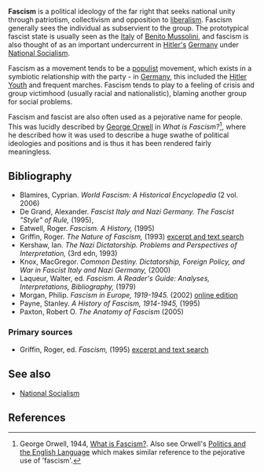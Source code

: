 {{subpages}}

'''Fascism''' is a political ideology of the far right that seeks national unity through patriotism, collectivism and opposition to [[liberalism]]. Fascism generally sees the individual as subservient to the group. The prototypical fascist state is usually seen as the [[Italy]] of [[Benito Mussolini]], and fascism is also thought of as an important undercurrent in [[Adolf Hitler|Hitler's]] [[Germany]] under [[National Socialism]].

Fascism as a movement tends to be a [[populism|populist]] movement, which exists in a symbiotic relationship with the party - in [[Germany]], this included the [[Hitler Youth]] and frequent marches. Fascism tends to play to a feeling of crisis and group victimhood (usually racial and nationalistic), blaming another group for social problems.

Fascism and fascist are also often used as a pejorative name for people. This was lucidly described by [[George Orwell]] in ''What is Fascism?''<ref>George Orwell, 1944, [http://www.orwell.ru/library/articles/As_I_Please/english/efasc What is Fascism?]. Also see Orwell's [http://www.mtholyoke.edu/acad/intrel/orwell46.htm Politics and the English Language] which makes similar reference to the pejorative use of 'fascism'.</ref>, where he described how it was used to describe a huge swathe of political ideologies and positions and is thus it has been rendered fairly meaningless.

==Bibliography==
*  Blamires, Cyprian. ''World Fascism: A Historical Encyclopedia'' (2 vol. 2006)
* De Grand, Alexander. ''Fascist Italy and Nazi Germany. The Fascist "Style" of Rule,'' (1995),
* Eatwell, Roger. ''Fascism. A History,'' (1995)
* Griffin, Roger. ''The Nature of Fascism,'' (1993) [http://www.amazon.com/Nature-Fascism-Roger-Griffin/dp/0415096618/ref=sr_1_24?ie=UTF8&s=books&qid=1208116351&sr=1-24 excerpt and text search]
* Kershaw, Ian. ''The Nazi Dictatorship. Problems and Perspectives of Interpretation,'' (3rd edn, 1993)
* Knox, MacGregor. ''Common Destiny. Dictatorship, Foreign Policy, and War in Fascist Italy and Nazi Germany,'' (2000)
* Laqueur, Walter, ed. ''Fascism. A Reader's Guide: Analyses, Interpretations, Bibliography,'' (1979)
* Morgan, Philip. ''Fascism in Europe, 1919-1945.'' (2002) [http://www.questia.com/read/108077313?title=Fascism%20in%20Europe%2c%201919-1945 online edition]
* Payne, Stanley. ''A History of Fascism, 1914-1945,'' (1995)
*  Paxton, Robert O. ''The Anatomy of Fascism'' (2005)

===Primary sources===
* Griffin, Roger, ed. ''Fascism,'' (1995) [http://www.amazon.com/Fascism-Oxford-Readers-Roger-Griffin/dp/0192892495/ref=pd_bbs_sr_3?ie=UTF8&s=books&qid=1208116272&sr=1-3 excerpt and text search]

==See also==
* [[National Socialism]]

== References ==
<references/>